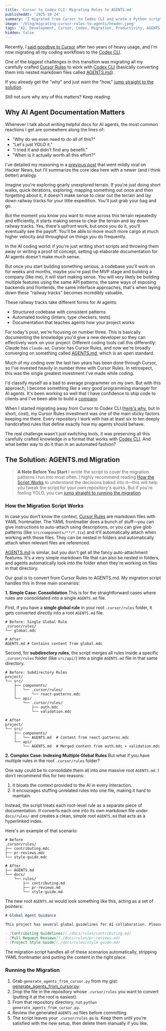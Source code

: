 ```yaml
---
title: 'Cursor to Codex CLI: Migrating Rules to AGENTS.md'
publishedAt: '2025-10-24'
summary: "I migrated from Cursor to Codex CLI and wrote a Python script to bring my custom Cursor Rules with me. This post has the script, how it works, and why it's a critical step."
image: '/blog/migrating-cursor-rules-to-agents/header.jpeg'
tags: 'AI, Development, Cursor, Codex, Migration, Productivity, AGENTS'
hidden: false
---
```


Recently, I [said goodbye to Cursor](/blog/goodbye-cursor) after two years of heavy usage, and I'm now migrating all my coding workflows to the [Codex CLI](https://github.com/openai/codex).

One of the biggest challenges in this transition was migrating all my carefully crafted [Cursor Rules](https://cursor.com/docs/context/rules) to work with [Codex CLI](https://github.com/openai/codex) (basically converting them into nested markdown files called [AGENTS.md](https://agents.md)).

If you already get the "why" and just want the "how," [jump straight to the solution](#the-solution-agentsmd-migration).

Still not sure why any of this matters? Keep reading.

## Why AI Agent Documentation Matters

Whenever I talk about writing helpful docs for AI agents, the most common reactions I get are somewhere along the lines of:

- "Why do we even need to do all of this?"
- "Let's just YOLO it."
- "I tried it and didn't find any benefit."
- "When is it actually worth all this effort?"

I've detailed my reasoning in a [previous post](/blog/writing-cursor-rules-with-a-cursor-rule) that went mildly viral on Hacker News, but I'll summarize the core idea here with a newer (and I think better) analogy.

Imagine you're exploring gnarly unexplored terrain. If you're just doing short walks, quick iterations, exploring, mapping something out once and then forgetting about it, it doesn't make sense to clear out the terrain and lay down railway tracks for your little expedition. You'll just grab your bag and go.

But the moment you know you want to move across this terrain repeatedly and efficiently, it starts making sense to clear the terrain and lay down railway tracks. Yes, there's upfront work, but once you do it, you'll eventually see the payoff. You'll be able to move much more cargo at much higher velocity and throughput on things you do frequently.

In the AI coding world: if you're just writing short scripts and throwing them away or writing a proof of concept, setting up elaborate documentation for AI agents doesn't make much sense.

But once you start building something serious, a codebase you'll work on for weeks and months, maybe you're past the MVP stage and building a company (like me), it will start making sense. You will very likely be building multiple features using the same API patterns, the same ways of exposing backends and frontends, the same interface approaches, that's when laying down these "railway tracks" becomes incredibly valuable.

These railway tracks take different forms for AI agents:

- Structured codebase with consistent patterns
- Automated tooling (linters, type checkers, tests)
- Documentation that teaches agents how your project works

For today's post, we're focusing on number three. This is basically documenting the knowledge you'd give a new developer so they can effectively work on your project. Different coding tools call this differently: Claude has `claude.md`, Cursor has Cursor Rules, and now we're broadly converging on something called [AGENTS.md](https://agents.md), which is an open standard.

Much of my coding over the last two years has been done through Cursor, so I've invested heavily in number three with Cursor Rules. In retrospect, this was the single greatest investment I've made while coding.

I'd classify myself as a bad to average programmer on my own. But with this approach, I become something like a very good programming manager for AI agents. It's been working so well that I have confidence to ship code to clients and I've been able to build a [company](https://aipodcast.ing).

When I started migrating away from Cursor to Codex CLI ([here's why](/blog/goodbye-cursor), but in short, cost), my Cursor Rules investment was one of the main sticky factors keeping me there. Every repository I work with has at least six to ten deeply handcrafted rules that define exactly how my agents should behave.

The real challenge wasn't just switching tools, it was preserving all this carefully crafted knowledge in a format that works with [Codex CLI](https://github.com/openai/codex). And what better way to do it than in an automated fashion?

## The Solution: AGENTS.md Migration

> **A Note Before You Start**
> I wrote the script to cover the migration patterns I run into most often. I highly recommend reading [How the Script Works](#how-the-migration-script-works) to understand the decisions baked into it—this will help you tweak the script for your own repository's quirks. But if you're feeling YOLO, you can [jump straight to running the migration](#how-to-run-the-migration).

### How the Migration Script Works

In case you don't know the context, [Cursor Rules](https://cursor.com/docs/context/rules) are markdown files with YAML frontmatter. The YAML frontmatter does a bunch of stuff—you can give instructions to auto-attach using descriptions, or you can give glob patterns (like `src/components/**/*.tsx`) and it'll automatically attach when working with those files. They can be nested in folders and automatically attach when relevant files are referenced.

[AGENTS.md](https://cursor.com/docs/context/rules#agentsmd) is similar, but you don't get all the fancy auto-attachment features. It's a very simple markdown file that can also be nested in folders, and agents automatically look into the folder when they're working on files in that directory.

Our goal is to convert from Cursor Rules to AGENTS.md. My migration script handles this in three main scenarios:

**1. Simple Case: Consolidation**
This is for the straightforward cases where rules are consolidated into a single `AGENTS.md` file.

First, if you have a **single global rule** in your root `.cursor/rules` folder, it gets converted directly into a root `AGENTS.md` file.

```
# Before: Single Global Rule
.cursor/rules/
└── global.mdc

# After
AGENTS.md # Contains content from global.mdc
```

Second, for **subdirectory rules**, the script merges all rules inside a specific `.cursor/rules` folder (like `src/api/`) into a single `AGENTS.md` file in that same directory.

```
# Before: Subdirectory Rules
project/
└── src/
    ├── components/
    │   └── .cursor/rules/
    │       └── react-patterns.mdc
    └── api/
        └── .cursor/rules/
            ├── auth.mdc
            └── validation.mdc

# After
project/
└── src/
    ├── components/
    │   └── AGENTS.md  # Content from react-patterns.mdc
    └── api/
        └── AGENTS.md  # Merged content from auth.mdc + validation.mdc
```

**2. Complex Case: Indexing Multiple Global Rules**
But what if you have multiple rules in the root `.cursor/rules` folder?

One way could be to consolidate them all into one massive root `AGENTS.md`. I don't recommend this for two reasons:
1.  It bloats the context provided to the AI in every interaction.
2.  It encourages stuffing unrelated rules into one file, making it hard to maintain.

Instead, the script treats each root-level rule as a separate piece of documentation. It converts each one into its own markdown file under `docs/rules/` and creates a clean, simple root `AGENTS.md` that acts as a hyperlinked index.

Here's an example of that scenario:

```
# Before
.cursor/rules/
├── contributing.mdc
├── pr-reviews.mdc
└── style-guide.mdc

# After
├── AGENTS.md
└── docs/
    └── rules/
        ├── contributing.md
        ├── pr-reviews.md
        └── style-guide.md
```

The new root `AGENTS.md` would look something like this, acting as a set of pointers:

```markdown
# Global Agent Guidance

This project has several global guidelines for AI collaboration. Please refer to them as needed:

- [Contributing Guidelines](./docs/rules/contributing.md)
- [Pull Request Reviews](./docs/rules/pr-reviews.md)
- [Project Style Guide](./docs/rules/style-guide.md)
```

The migration script handles all of these scenarios automatically, stripping YAML frontmatter and putting the content in the right place.

### Running the Migration

1. Grab `generate_agents_from_cursor.py` from my gist: [generate_agents_from_cursor.py](https://gist.github.com/AdithyanI/30d4bae243db86dfe44ce9e2c6d018e6).
2. Drop the file in the repository whose `.cursor/rules` you want to convert (putting it at the root is easiest).
3. From that repository directory, run `python generate_agents_from_cursor.py`.
4. Review the generated `AGENTS.md` files before committing.
5. The script leaves your `.cursor/rules` as is. Keep them until you’re satisfied with the new setup, then delete them manually if you like.
